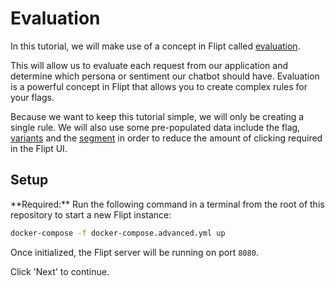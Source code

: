 
# Evaluation

In this tutorial, we will make use of a concept in Flipt called [evaluation](https://www.flipt.io/docs/concepts#evaluation).

This will allow us to evaluate each request from our application and determine which persona or sentiment our chatbot should have.
Evaluation is a powerful concept in Flipt that allows you to create complex rules for your flags.

Because we want to keep this tutorial simple, we will only be creating a single rule.
We will also use some pre-populated data include the flag, [variants](https://www.flipt.io/docs/concepts#variants) and the [segment](https://www.flipt.io/docs/concepts#segments) in order to reduce the amount of clicking required in the Flipt UI.

## Setup

<Well>
**Required:** Run the following command in a terminal from the root of this repository to start a new Flipt instance:

```bash
docker-compose -f docker-compose.advanced.yml up
```

</Well>

Once initialized, the Flipt server will be running on port `8080`.

Click 'Next' to continue.
